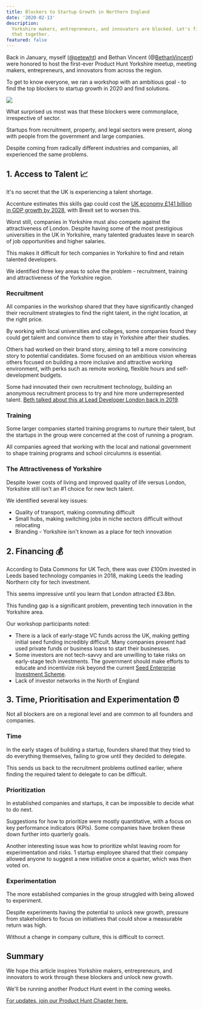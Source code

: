 ```yaml
---
title: Blockers to Startup Growth in Northern England
date: '2020-02-13'
description:
  Yorkshire makers, entrepreneurs, and innovators are blocked. Let's fix
  that together.
featured: false
---
```


Back in January, myself (@[petewht](https://twitter.com/petewht)) and Bethan Vincent (@[BethanVincent](https://twitter.com/BethanVincent)) were honored to host the first-ever Product Hunt Yorkshire meetup, meeting makers, entrepreneurs, and innovators from across the region.

To get to know everyone, we ran a workshop with an ambitious goal - to find the top blockers to startup growth in 2020 and find solutions.

![](/images/blog/workshop.jpeg)

What surprised us most was that these blockers were commonplace, irrespective of sector.

Startups from recruitment, property, and legal sectors were present, along with people from the government and large companies.

Despite coming from radically different industries and companies, all experienced the same problems.

## 1. Access to Talent 📈

It's no secret that the UK is experiencing a talent shortage.

Accenture estimates this skills gap could cost the [UK economy £141 billion in GDP growth by 2028](https://www.consultancy.uk/news/18895/digital-skills-gap-could-cost-uk-1415-billion-in-gdp-growth), with Brexit set to worsen this.

Worst still, companies in Yorkshire must also compete against the attractiveness of London. Despite having some of the most prestigious universities in the UK in Yorkshire, many talented graduates leave in search of job opportunities and higher salaries.

This makes it difficult for tech companies in Yorkshire to find and retain talented developers.

We identified three key areas to solve the problem - recruitment, training and attractiveness of the Yorkshire region.

### Recruitment

All companies in the workshop shared that they have significantly changed their recruitment strategies to find the right talent, in the right location, at the right price.

By working with local universities and colleges, some companies found they could get talent and convince them to stay in Yorkshire after their studies.

Others had worked on their brand story, aiming to tell a more convincing story to potential candidates. Some focused on an ambitious vision whereas others focused on building a more inclusive and attractive working environment, with perks such as remote working, flexible hours and self-development budgets.

Some had innovated their own recruitment technology, building an anonymous recruitment process to try and hire more underrepresented talent. [Beth talked about this at Lead Developer London back in 2019](https://www.bethanvincent.com/blog/2019/6/30/watch-my-talk-from-the-lead-developer-london-2019).

### Training

Some larger companies started training programs to nurture their talent, but the startups in the group were concerned at the cost of running a program.

All companies agreed that working with the local and national government to shape training programs and school circulumns is essential.

### The Attractiveness of Yorkshire

Despite lower costs of living and improved quality of life versus London, Yorkshire still isn't an #1 choice for new tech talent.

We identified several key issues:

- Quality of transport, making commuting difficult
- Small hubs, making switching jobs in niche sectors difficult without relocating
- Branding - Yorkshire isn't known as a place for tech innovation

## 2. Financing 💰

According to Data Commons for UK Tech, there was over £100m invested in Leeds based technology companies in 2018, making Leeds the leading Northern city for tech investment.

This seems impressive until you learn that London attracted £3.8bn.

This funding gap is a significant problem, preventing tech innovation in the Yorkshire area.

Our workshop participants noted:

- There is a lack of early-stage VC funds across the UK, making getting initial seed funding incredibly difficult. Many companies present had used private funds or business loans to start their businesses.
- Some investors are not tech-savvy and are unwilling to take risks on early-stage tech investments. The government should make efforts to educate and incentivize risk beyond the current [Seed Enterprise Investment Scheme](https://www.gov.uk/guidance/venture-capital-schemes-apply-to-use-the-seed-enterprise-investment-scheme).
- Lack of investor networks in the North of England

## 3. Time, Prioritisation and Experimentation ⏰

Not all blockers are on a regional level and are common to all founders and companies.

### Time

In the early stages of building a startup, founders shared that they tried to do everything themselves, failing to grow until they decided to delegate.

This sends us back to the recruitment problems outlined earlier, where finding the required talent to delegate to can be difficult.

### Prioritization

In established companies and startups, it can be impossible to decide what to do next.

Suggestions for how to prioritize were mostly quantitative, with a focus on key performance indicators (KPIs). Some companies have broken these down further into quarterly goals.

Another interesting issue was how to prioritize whilst leaving room for experimentation and risks. 1 startup employee shared that their company allowed anyone to suggest a new initiative once a quarter, which was then voted on.

### Experimentation

The more established companies in the group struggled with being allowed to experiment.

Despite experiments having the potential to unlock new growth, pressure from stakeholders to focus on initiatives that could show a measurable return was high.

Without a change in company culture, this is difficult to correct.

## Summary

We hope this article inspires Yorkshire makers, entrepreneurs, and innovators to work through these blockers and unlock new growth.

We'll be running another Product Hunt event in the coming weeks.

[For updates, join our Product Hunt Chapter here.](https://meetups.producthunt.com/leeds/)

